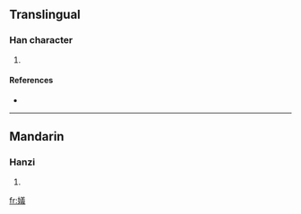 ==Translingual==

===Han character===
{{Han char|rn=38|rad=女|as=13|sn=16|four=|canj=女廿土戈 (VTGI)}}

# {{defn|Han|sort=女13}}

====References====
* {{Han ref|kx=0272.251|dkj=06794|dj=0540.280|hdz=21085.060|uh=5B1F|ud=23327}}

----

==Mandarin==

===Hanzi===
{{cmn-hanzi|pin=[[yì]] ([[yi4]])|wg=i<sup>4</sup>}}

# {{defn|Mandarin}}

[[fr:嬟]]